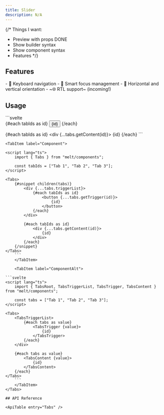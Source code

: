 ```yaml
---
title: Slider
description: N/A
---
```


{/*
Things I want:
- Preview with props DONE
- Show builder syntax
- Show component syntax
- Features
*/}

<Preview client:load />

## Features

<Features>
- 🎹 Keyboard navigation
- 🧠 Smart focus management
- 🔄 Horizontal and vertical orientation
- ~🌐 RTL support~ (incoming!)
</Features>

## Usage

<Tabs>
	<TabItem label="Builder">
```svelte
<script lang="ts">
	import { Tabs } from "melt/builders";

	const tabs = new Tabs()
	const tabIds = ["Tab 1", "Tab 2", "Tab 3"];
</script>

<div {...tabs.triggerList}>
	{#each tabIds as id}
		<button {...tabs.getTrigger(id)}>
			{id}
		</button>
	{/each}
</div>

{#each tabIds as id}
	<div {...tabs.getContent(id)}>
		{id}
	</div>
{/each}
	```
	</TabItem>

	<TabItem label="Component">

```svelte
<script lang="ts">
	import { Tabs } from "melt/components";

	const tabIds = ["Tab 1", "Tab 2", "Tab 3"];
</script>

<Tabs>
	{#snippet children(tabs)}
		<div {...tabs.triggerList}>
			{#each tabIds as id}
				<button {...tabs.getTrigger(id)}>
					{id}
				</button>
			{/each}
		</div>

		{#each tabIds as id}
			<div {...tabs.getContent(id)}>
				{id}
			</div>
		{/each}
	{/snippet}
</Tabs>
	```
	</TabItem>

	<TabItem label="ComponentAlt">

```svelte
<script lang="ts">
	import { TabsRoot, TabsTriggerList, TabsTrigger, TabsContent } from "melt/components";

	const tabs = ["Tab 1", "Tab 2", "Tab 3"];
</script>

<Tabs>
	<TabsTriggerList>
		{#each tabs as value}
			<TabsTrigger {value}>
				{id}
			</TabsTrigger>
		{/each}
	</div>

	{#each tabs as value}
		<TabsContent {value}>
			{id}
		</TabsContent>
	{/each}
</Tabs>
	```
	</TabItem>
</Tabs>

## API Reference

<ApiTable entry="Tabs" />
